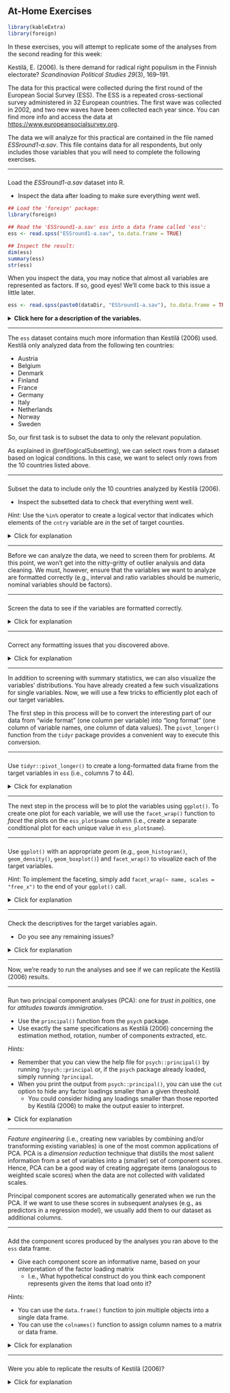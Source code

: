 ## At-Home Exercises

```{r, include = FALSE}
library(kableExtra)
library(foreign)
```

In these exercises, you will attempt to replicate some of the analyses from the 
second reading for this week:

Kestilä, E. (2006). Is there demand for radical right populism in the Finnish 
electorate? *Scandinavian Political Studies 29*(3), 169--191. 
 
The data for this practical were collected during the first round of the 
European Social Survey (ESS). The ESS is a repeated cross-sectional survey
administered in 32 European countries. The first wave was collected in 2002, and 
two new waves have been collected each year since. You can find more info and 
access the data at <https://www.europeansocialsurvey.org>. 

The data we will analyze for this practical are contained in the file named 
*ESSround1-a.sav*. This file contains data for all respondents, but only includes 
those variables that you will need to complete the following exercises. 

---

###

Load the *ESSround1-a.sav* dataset into R.

- Inspect the data after loading to make sure everything went well.

```{r, eval = FALSE}
## Load the 'foreign' package:
library(foreign)

## Read the 'ESSround1-a.sav' ess into a data frame called 'ess': 
ess <- read.spss("ESSround1-a.sav", to.data.frame = TRUE)

## Inspect the result:
dim(ess)
summary(ess)
str(ess)
```

When you inspect the data, you may notice that almost all variables are 
represented as factors. If so, good eyes! We'll come back to this issue a 
little later.

```{r, echo = FALSE}
ess <- read.spss(paste0(dataDir, "ESSround1-a.sav"), to.data.frame = TRUE)
```

<details>
  <summary><b>Click here for a description of the variables.</b></summary>

```{r, results = "asis", echo = FALSE}
desc <- c(
  "Title of dataset",
  "ESS round",
  "Edition",
  "Production date",
  "Country",
  "Respondent's identification number",
  "Trust in the legal system",
  "Trust in the police",
  "Trust in the United Nations",
  "Trust in the European Parliament",
  "Trust in country's parliament",
  "State of health services in country nowadays",
  "State of education in country nowadays",
  "How satisfied with present state of economy in country",
  "How satisfied with the national government",
  "How satisfied with the way democracy works in country",
  "Politicians interested in votes rather than peoples opinions",
  "Politicians in general care what people like respondent think",
  "Trust in politicians",
  "Allow many/few immigrants of same race/ethnic group as majority",
  "Allow many/few immigrants of different race/ethnic group from majority",
  "Allow many/few immigrants from richer countries in Europe",
  "Allow many/few immigrants from poorer countries in Europe",
  "Allow many/few immigrants from richer countries outside Europe",
  "Allow many/few immigrants from poorer countries outside Europe",
  "Qualification for immigration: christian background",
  "Qualification for immigration: be white",
  "Average wages/salaries generally brought down by immigrants",
  "Immigrants harm economic prospects of the poor more than the rich",
  "Immigrants take jobs away in country or create new jobs",
  "Taxes and services: immigrants take out more than they put in or less",
  "Immigration bad or good for country's economy",
  "Country's cultural life undermined or enriched by immigrants",
  "Immigrants make country worse or better place to live",
  "Immigrants make country's crime problems worse or better",
  "Richer countries should be responsible for accepting people from poorer countries",
  "Better for a country if almost everyone share customs and traditions",
  "Better for a country if a variety of different religions",
  "Country has more than its fair share of people applying refugee status",
  "People applying refugee status allowed to work while cases considered",
  "Government should be generous judging applications for refugee status",
  "Most refugee applicants not in real fear of persecution own countries",
  "Financial support to refugee applicants while cases considered",
  "Granted refugees should be entitled to bring close family members",
  "Gender",
  "Year of birth",
  "Highest level of education",
  "Years of full-time education completed",
  "How interested in politics",
  "Placement on left right scale"
  )

data.frame(Variable = names(ess), Description = desc) %>%
  kable() %>%
  kable_styling(bootstrap_options = c("striped", "hover"))
```

</details>

---

The `ess` dataset contains much more information than Kestilä (2006) used. 
Kestilä only analyzed data from the following ten countries:

- Austria
- Belgium
- Denmark
- Finland
- France
- Germany
- Italy
- Netherlands
- Norway
- Sweden

So, our first task is to subset the data to only the relevant population.  

As explained in \@ref(logicalSubsetting), we can select rows from a dataset
based on logical conditions. In this case, we want to select only rows from the
10 countries listed above.

---

###

Subset the data to include only the 10 countries analyzed by Kestilä (2006).

- Inspect the subsetted data to check that everything went well.

*Hint:* Use the `%in%` operator to create a logical vector that indicates which
elements of the `cntry` variable are *in* the set of target counties.

<details>
  <summary>Click for explanation</summary>

```{r, echo = TRUE}
## Create a character vector naming the target countries:
targets <- c("Austria", 
             "Belgium", 
             "Denmark", 
             "Finland", 
             "France", 
             "Germany", 
             "Italy", 
             "Netherlands", 
             "Norway", 
             "Sweden")

## Select only those rows that come from a target country:
ess <- ess[ess$cntry %in% targets, ]

## Inspect the result:
dim(ess)
table(ess$cntry)
```

</details>

---

Before we can analyze the data, we need to screen them for problems. At this 
point, we won't get into the nitty-gritty of outlier analysis and data
cleaning. We must, however, ensure that the variables we want to analyze are 
formatted correctly (e.g., interval and ratio variables should be numeric, 
nominal variables should be factors).

---

###

Screen the data to see if the variables are formatted correctly.

<details>
  <summary>Click for explanation</summary>

```{r, echo = TRUE}
library(tidySEM)

## Check the data structure:
str(ess)

## Compute descriptive statistics:
descriptives(ess)

## Check the levels of one of the spurious factors:
levels(ess$trstlgl)
```

As noted above, one thing you might notice when inspecting the `ess` data is
that nearly all variables are stored as factors.

</details>

---

###

Correct any formatting issues that you discovered above.

<details>
  <summary>Click for explanation</summary>

In keeping with conventions, we will treat ordinal Likert-type rating scales
with five or more levels as continuous. Consequently, we need to convert these
variables from factors to numeric vectors.

We can convert a factor to a numeric variable using the `as.numeric()` function, 
but this function only operates on one variable at a time. To replicate the 
Kestilä (2006) analysis, we need to convert 37 variables.

Thankfully, we can use *apply* functions to broadcast univariate operation 
across each column (or row) of a dataset. We are specifically interested in
the `lapply()` function. The `lapply()` function applies some function to each
element in a list (e.g., each column in a data frame).

The variables we care about live in columns 7 to 44 of the `ess` dataset. In the 
following code, we apply the `as.numeric()` function to these columns and 
overwrite their original factor versions with the converted numeric data.

```{r}
ess[7:44] <- lapply(ess[7:44], as.numeric)
```

</details>

---

In addition to screening with summary statistics, we can also visualize the
variables' distributions. You have already created a few such visualizations 
for single variables. Now, we will use a few tricks to efficiently plot each
of our target variables.

The first step in this process will be to convert the interesting part of our 
data from "wide format" (one column per variable) into "long format" (one column 
of variable names, one column of data values). The `pivot_longer()` function 
from the `tidyr` package provides a convenient way to execute this conversion.

---

###

Use `tidyr::pivot_longer()` to create a long-formatted data frame from the 
target variables in `ess` (i.e., columns 7 to 44).

<details>
  <summary>Click for explanation</summary>

```{r}
## Load the tidyr package:
library(tidyr)

## Convert the target variables into a long-formatted data frame:
ess_plot <- pivot_longer(ess[7:44], colnames(ess)[7:44])
```

</details>

---

The next step in the process will be to plot the variables using `ggplot()`. To
create one plot for each variable, we will use the `facet_wrap()` function to 
*facet* the plots on the `ess_plot$name` column (i.e., create a separate
conditional plot for each unique value in `ess_plot$name`).

---

###

Use `ggplot()` with an appropriate *geom* (e.g., `geom_histogram()`, 
`geom_density()`, `geom_boxplot()`) and `facet_wrap()` to visualize each of the 
target variables. 

*Hint:* To implement the faceting, simply add 
`facet_wrap(~ name, scales = "free_x")` to the end of your `ggplot()` call.

<details>
  <summary>Click for explanation</summary>

```{r}
library(ggplot2)

ggplot(ess_plot, aes(x = value)) + 
  geom_histogram() +                    # Create a histogram
  facet_wrap(~ name, scales = "free_x") # Facet on 'name'
```

Notice that the variables are actually discrete (i.e., each variable takes only 
a few integer values). However, most variables look relatively normal despite 
being categorical. So, it's probably fine to analyze these variables as continuous.

</details>

---

###

Check the descriptives for the target variables again. 

- Do you see any remaining issues?

<details>
  <summary>Click for explanation</summary>
  
```{r}
descriptives(ess[7:44])
```

No. Everything looks pretty much fine.

</details>

---

Now, we're ready to run the analyses and see if we can replicate the Kestilä 
(2006) results. 

---

### {#run_pca}

Run two principal component analyses (PCA): one for *trust in politics*, one for 
*attitudes towards immigration*.

- Use the `principal()` function from the `psych` package.
- Use exactly the same specifications as Kestilä (2006) concerning the estimation 
method, rotation, number of components extracted, etc. 

*Hints:* 

- Remember that you can view the help file for `psych::principal()` by running 
`?psych::principal` or, if the `psych` package already loaded, simply running 
`?principal`.
- When you print the output from `psych::principal()`, you can use the `cut` 
option to hide any factor loadings smaller than a given threshold. 
    - You could consider hiding any loadings smaller than those reported by 
    Kestilä (2006) to make the output easier to interpret.


<details>
  <summary>Click for explanation</summary>

#### Trust in politics {-}

Kestilä extracted three components with VARIMAX rotation. 

```{r}
## Load the psych package:
library(psych)

## Run the PCA:
pca_trust <- principal(ess[7:19], nfactors = 3, rotate = "varimax")

## Print the results:
print(pca_trust, cut = 0.3, digits = 3)
```

---

#### Attitudes toward imigration {-}

Kestilä extracted five components with VARIMAX rotation.

```{r}
pca_att <- principal(ess[20:44], nfactors = 5, rotate = "varimax")
print(pca_att, cut = 0.3, digits = 3)
```

</details>

---

*Feature engineering* (i.e., creating new variables by combining and/or 
transforming existing variables) is one of the most common applications of PCA.
PCA is a *dimension reduction* technique that distills the most salient 
information from a set of variables into a (smaller) set of component scores. 
Hence, PCA can be a good way of creating aggregate items (analogous to weighted 
scale scores) when the data are not collected with validated scales.

Principal component scores are automatically generated when we run the PCA. If 
we want to use these scores in subsequent analyses (e.g., as predictors in a 
regression model), we usually add them to our dataset as additional columns.

---

###

Add the component scores produced by the analyses you ran above to 
the `ess` data frame. 

- Give each component score an informative name, based on your interpretation 
of the factor loading matrix 
    - I.e., What hypothetical construct do you think each component represents 
    given the items that load onto it? 

*Hints:*

- You can use the `data.frame()` function to join multiple objects into a single 
data frame.
- You can use the `colnames()` function to assign column names to a matrix or 
data frame.

<details>
  <summary>Click for explanation</summary>

**1. Extract the component scores**

The object produced by `psych::principal()` is simply list, and the component
scores are already stored therein. So, to extract the component scores, we
simply use the `$` operator to extract them.

```{r}
## Save the component scores in stand-alone matrices: 
trust_scores <- pca_trust$scores
att_scores <- pca_att$scores

## Inspect the result:
head(trust_scores)
summary(trust_scores)
head(att_scores)
summary(att_scores)
```

---

**2. Name the component scores**

```{r}
## Check names (note the order):
colnames(trust_scores)
colnames(att_scores)

## Give informative names:
colnames(trust_scores) <- c("Trust_Institutions", 
                            "Satisfaction", "
                            Trust_Politicians")
colnames(att_scores) <- c("Quantity", 
                          "Effects", 
                          "Refugees", 
                          "Diversity", 
                          "Economic")
```

---

**3. Add the component scores to the dataset**

```{r}
# Add the component scores to the 'ess' data:
ess <- data.frame(ess, trust_scores, att_scores)
```

</details>

---

###

Were you able to replicate the results of Kestilä (2006)? 

<details>
  <summary>Click for explanation</summary>
  
Yes, more-or-less. Although the exact estimates differ somewhat, the general 
pattern of factor loadings in Kestilä (2006) matches what we found here.

</details>
